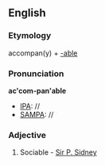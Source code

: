 ==English==

===Etymology===
accompan(y) + [[-able]]

===Pronunciation===
'''ac'com-pan'able'''
* [[IPA]]: //
* [[SAMPA]]: //

===Adjective===
{{infl|en|adjective}}

# {{obsolete}} Sociable - [[Sir P. Sidney]]